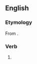 ==English==

===Etymology===
From {{suffix|en|sensational|ise}}.

===Verb===
{{en-verb}}

# {{standard spelling of|en|from=non-Oxford British spelling|sensationalize}}